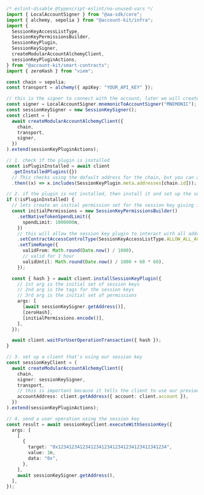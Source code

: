 ```ts twoslash
/* eslint-disable @typescript-eslint/no-unused-vars */
import { LocalAccountSigner } from "@aa-sdk/core";
import { alchemy, sepolia } from "@account-kit/infra";
import {
  SessionKeyAccessListType,
  SessionKeyPermissionsBuilder,
  SessionKeyPlugin,
  SessionKeySigner,
  createModularAccountAlchemyClient,
  sessionKeyPluginActions,
} from "@account-kit/smart-contracts";
import { zeroHash } from "viem";

const chain = sepolia;
const transport = alchemy({ apiKey: "YOUR_API_KEY" });

// this is the signer to connect with the account, later we will create a new client using a session key signe
const signer = LocalAccountSigner.mnemonicToAccountSigner("MNEMONIC");
const sessionKeySigner = new SessionKeySigner();
const client = (
  await createModularAccountAlchemyClient({
    chain,
    transport,
    signer,
  })
).extend(sessionKeyPluginActions);

// 1. check if the plugin is installed
const isPluginInstalled = await client
  .getInstalledPlugins({})
  // This checks using the default address for the chain, but you can always pass in your own plugin address here as an override
  .then((x) => x.includes(SessionKeyPlugin.meta.addresses[chain.id]));

// 2. if the plugin is not installed, then install it and set up the session key
if (!isPluginInstalled) {
  // lets create an initial permission set for the session key giving it an eth spend limit
  const initialPermissions = new SessionKeyPermissionsBuilder()
    .setNativeTokenSpendLimit({
      spendLimit: 1000000n,
    })
    // this will allow the session key plugin to interact with all addresses
    .setContractAccessControlType(SessionKeyAccessListType.ALLOW_ALL_ACCESS)
    .setTimeRange({
      validFrom: Math.round(Date.now() / 1000),
      // valid for 1 hour
      validUntil: Math.round(Date.now() / 1000 + 60 * 60),
    });

  const { hash } = await client.installSessionKeyPlugin({
    // 1st arg is the initial set of session keys
    // 2nd arg is the tags for the session keys
    // 3rd arg is the initial set of permissions
    args: [
      [await sessionKeySigner.getAddress()],
      [zeroHash],
      [initialPermissions.encode()],
    ],
  });

  await client.waitForUserOperationTransaction({ hash });
}

// 3. set up a client that's using our session key
const sessionKeyClient = (
  await createModularAccountAlchemyClient({
    chain,
    signer: sessionKeySigner,
    transport,
    // this is important because it tells the client to use our previously deployed account
    accountAddress: client.getAddress({ account: client.account }),
  })
).extend(sessionKeyPluginActions);

// 4. send a user operation using the session key
const result = await sessionKeyClient.executeWithSessionKey({
  args: [
    [
      {
        target: "0x1234123412341234123412341234123412341234",
        value: 1n,
        data: "0x",
      },
    ],
    await sessionKeySigner.getAddress(),
  ],
});
```
